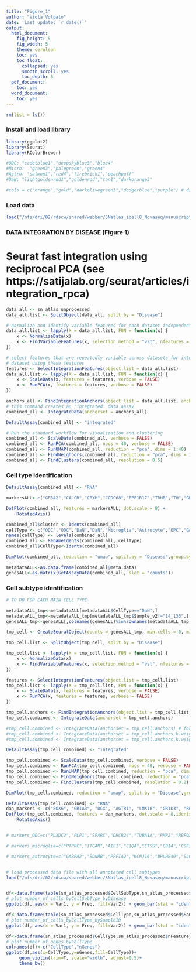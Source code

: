 ```yaml
---
title: "Figure_1"
author: "Viola Volpato"
date: 'Last update: `r date()`'
output:
  html_document:
    fig_height: 5
    fig_width: 5
    theme: cerulean
    toc: yes
    toc_float:
      collapsed: yes
      smooth_scroll: yes
      toc_depth: 5
  pdf_document:
    toc: yes
  word_document:
    toc: yes
---
```



```r
rm(list = ls())
```

### Install and load library

```r
library(ggplot2)
library(Seurat)
library(RColorBrewer)

#ODC: "cadetblue1","deepskyblue3","blue4"
#Micro:  "green3","palegreen","green4"
#Astro: "salmon1","red4","firebrick1","peachpuff"
#DaN: "lightgoldenrod1","goldenrod","tan1","darkorange3"

#cols = c("orange","gold","darkolivegreen3","dodgerblue","purple") # disease stage

```
### Load data

```r
load("/nfs/dri/02/rdscw/shared/webber/SNatlas_icell8_Novaseq/manuscript_data/sn_atlas_unprocessed.RData")
```

### DATA INTEGRATION BY DISEASE (Figure 1)

# Seurat fast integration using reciprocal PCA (see https://satijalab.org/seurat/articles/integration_rpca)

```r

data_all <- sn_atlas_unprocessed
data_all.list <- SplitObject(data_all, split.by = "Disease")

# normalize and identify variable features for each dataset independently
data_all.list <- lapply(X = data_all.list, FUN = function(x) {
    x <- NormalizeData(x)
    x <- FindVariableFeatures(x, selection.method = "vst", nfeatures = 2000)
})

# select features that are repeatedly variable across datasets for integration run PCA on each
# dataset using these features
features <- SelectIntegrationFeatures(object.list = data_all.list)
data_all.list <- lapply(X = data_all.list, FUN = function(x) {
    x <- ScaleData(x, features = features, verbose = FALSE)
    x <- RunPCA(x, features = features, verbose = FALSE)
})

anchors_all <- FindIntegrationAnchors(object.list = data_all.list, anchor.features = features, reduction = "rpca", k.anchor=20)
# this command creates an 'integrated' data assay
combined_all <- IntegrateData(anchorset = anchors_all)

DefaultAssay(combined_all) <- "integrated"

# Run the standard workflow for visualization and clustering
combined_all <- ScaleData(combined_all, verbose = FALSE)
combined_all <- RunPCA(combined_all, npcs = 40, verbose = FALSE)
combined_all <- RunUMAP(combined_all, reduction = "pca", dims = 1:40)
combined_all <- FindNeighbors(combined_all, reduction = "pca", dims = 1:40)
combined_all <- FindClusters(combined_all, resolution = 0.5)

``` 

### Cell type identification

```r

DefaultAssay(combined_all) <- "RNA"

markersALL<-c("GFRA2","CALCR","CRYM","CCDC68","PPP1R17","TRHR","TH","GRIN2C","SLC18A2","DCX","LMX1A","GAD2","GAD1","NTSR1","SLC6A3","KCNJ6","PITX3","CHRNA4","LMX1B","GRIK3","ALDH1A1","AQP4","GFAP","VCAN","MOBP","MOG","CSF1R","CD8A","PTPRC","CLDN5","PTH1R")

DotPlot(combined_all, features = markersALL, dot.scale = 8) +
    RotatedAxis()

combined_all$cluster <- Idents(combined_all)
cellType <- c("ODC","ODC","DaN","DaN","Microglia","Astrocyte","OPC","GABA","DaN","DaN","DaN","Tcell")
names(cellType) <- levels(combined_all)
combined_all <- RenameIdents(combined_all, cellType)
combined_all$CellType<-Idents(combined_all)

DimPlot(combined_all, reduction = "umap", split.by = "Disease",group.by="CellType")

metadataALL<-as.data.frame(combined_all@meta.data)
genesALL<-as.matrix(GetAssayData(combined_all, slot = "counts"))

```

### Cell subtype identification

```r

# TO DO FOR EACH MAIN CELL TYPE

metadataALL_tmp<-metadataALL[metadataALL$CellType=="DaN",]
metadataALL_tmp<-metadataALL_tmp[metadataALL_tmp$Sample_v2!="14_133",] # outlier sample in both UMAP plot of all DaNs and in following pseudotime analysis 
genesALL_tmp<-genesALL[,colnames(genesALL)%in%rownames(metadataALL_tmp)]

tmp_cell <- CreateSeuratObject(counts = genesALL_tmp, min.cells = 0, min.features = 0,meta.data= metadataALL_tmp)

tmp_cell.list <- SplitObject(tmp_cell, split.by = "Disease")

tmp_cell.list <- lapply(X = tmp_cell.list, FUN = function(x) {
    x <- NormalizeData(x)
    x <- FindVariableFeatures(x, selection.method = "vst", nfeatures = 2000)
})

features <- SelectIntegrationFeatures(object.list = tmp_cell.list)
tmp_cell.list <- lapply(X = tmp_cell.list, FUN = function(x) {
    x <- ScaleData(x, features = features, verbose = FALSE)
    x <- RunPCA(x, features = features, verbose = FALSE)
})

tmp_cell.anchors <- FindIntegrationAnchors(object.list = tmp_cell.list, anchor.features = features, reduction = "rpca", k.anchor=40)
tmp_cell.combined <- IntegrateData(anchorset = tmp_cell.anchors) 

#tmp_cell.combined <- IntegrateData(anchorset = tmp_cell.anchors) # for odc
#tmp_cell.combined <- IntegrateData(anchorset = tmp_cell.anchors,k.weight=80) # for microglia
#tmp_cell.combined <- IntegrateData(anchorset = tmp_cell.anchors,k.weight=120) # for astrocytes

DefaultAssay(tmp_cell.combined) <- "integrated"

tmp_cell.combined <- ScaleData(tmp_cell.combined, verbose = FALSE)
tmp_cell.combined <- RunPCA(tmp_cell.combined, npcs = 40, verbose = FALSE)
tmp_cell.combined <- RunUMAP(tmp_cell.combined, reduction = "pca", dims = 1:40)
tmp_cell.combined <- FindNeighbors(tmp_cell.combined, reduction = "pca", dims = 1:40)
tmp_cell.combined <- FindClusters(tmp_cell.combined, resolution = 0.2)

DimPlot(tmp_cell.combined, reduction = "umap", split.by = "Disease",group.by="seurat_clusters")

DefaultAssay(tmp_cell.combined) <- "RNA"
dan_markers <- c("SOX6", "GRIA3", "DCX", "AGTR1", "LMX1B", "GRIK3", "RET", "GFRA2", "PITX3", "CHRNA4", "SLC18A2", "SLC6A3", "TH", "KCNJ6", "ALDH1A1", "TMEM255A", "LGI1",   "TMEFF2")
DotPlot(tmp_cell.combined, features = dan_markers, dot.scale = 8,idents = c(0,1,2,3)) + # clusters 4 and 5 are not used as too small and only present in ILBD_B3-4
    RotatedAxis()


# markers_ODC=c("PLXDC2","PLP1","SPARC","DHCR24","TUBA1A","PMP2","RBFOX1","AFF3","FMN1","PALM2","HHIP","OPALIN","LAMA2") # selected from https://www.biorxiv.org/content/10.1101/2022.03.22.485367v1.full.pdf

# markers_microglia=c("PTPRC","ITGAM","AIF1","C1QA","CTSS","CD14","CSF3R","ARGLU1","FAM46A","IFIT3","ISG15","MRC1","TNF","CD83","EGR2","TNFSF18","CCL8","TFRC","PCNA","RASGEF1C","AC008691.1", "TLN2","GPNMB","ACSL1","CXCR4","NTM", "MAGI2", "SCD", "PLP1","NRG3")  (check https://www.biorxiv.org/content/10.1101/2022.03.22.485367v1.full.pdf and https://www.nature.com/articles/s41467-020-19737-2) markers.to.plot=c("MRC1","IL10","ABCC4","CSF2RA","CSF3R","TFRC","KLF4","PTGS1","DOCK8","KCNQ1","PTPRC","GPNMB","SPP1","TYROBP","TREM2","TLR2","MS4A4A","IL13RA1","INPP5D","ITGAM","ADAP2","APBB1IP","SP140L","VAV1") # macrophage M2: "MRC1","IL10","ABCC4","CSF2RA","CSF3R","TFRC","KLF4","PTGS1","DOCK8"

# markers_astrocyte=c("GABRA2","EDNRB","PPFIA2","KCNJ16","BHLHE40","SLC6A11","PAK3","GRM5","PTPRT","FAT3","EPHA6","EPHB1","ADGRV1","SPOCK1","SPSB1","MYO1E","SLC24A2","ELMO1","NKAIN2","PLP1","S100B","TMSB4X") 


# load processed data file with all annotated cell subtypes
load("/nfs/dri/02/rdscw/shared/webber/SNatlas_icell8_Novaseq/manuscript_data/sn_atlas_processed.RData")


df<-data.frame(table(sn_atlas_processed$CellSubType,sn_atlas_processed$Disease))
# plot number_of_cells_byCellSubType_byDisease
ggplot(df, aes(x = Var1, y = Freq, fill=Var2)) + geom_bar(stat = "identity", position=position_dodge()) +  theme_minimal() + theme(axis.text.x = element_text(angle = 90, vjust = 0.5, hjust=1))

df<-data.frame(table(sn_atlas_processed$CellType,sn_atlas_processed$Sample_v2))
# plot number_of_cells_byCellType_bySampleID
ggplot(df, aes(x = Var1, y = Freq, fill=Var2)) + geom_bar(stat = "identity", position=position_dodge()) +  theme_minimal() + theme(axis.text.x = element_text(angle = 90, vjust = 0.5, hjust=1))

df<-data.frame(sn_atlas_processed$CellType,sn_atlas_processed$nFeature_RNA)
# plot number_of_genes_byCellType
colnames(df)<-c("CellType","nGenes")
ggplot(df,aes(x=CellType,y=nGenes,fill=CellType))+
     geom_violin(trim=T, scale="width", adjust=0.5)+
     theme_bw()


```
